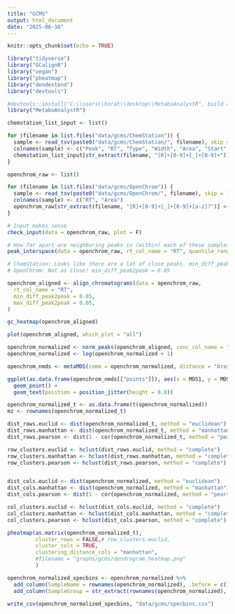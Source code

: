 ```yaml
---
title: "GCMS"
output: html_document
date: "2025-06-16"
---
```


```r
knitr::opts_chunk$set(echo = TRUE)
```

```r

library("tidyverse")
library("GCalignR")
library("vegan")
library("pheatmap")
library("dendextend")
library("devtools")

#devtools::install("C:\\users\\horat\\desktop\\MetaboAnalystR", build = TRUE, build_vignettes = TRUE, build_manual =T)
library("MetaboAnalystR")

```

```r

chemstation_list_input <- list()

for (filename in list.files("data/gcms/ChemStation")) {
  sample <- read_tsv(paste0("data/gcms/ChemStation/", filename), skip = 4)
  colnames(sample) <- c("Peak", "RT", "Type", "Width", "Area", "Start", "End")
  chemstation_list_input[str_extract(filename, "[R]+[0-9]+[_]+[0-9]+")] <- list(sample[, c(2, 5)])
}

openchrom_raw <- list()

for (filename in list.files("data/gcms/OpenChrom")) {
  sample <- read_tsv(paste0("data/gcms/OpenChrom/", filename), skip = 1, col_names = FALSE)
  colnames(sample) <- c("RT", "Area")
  openchrom_raw[str_extract(filename, "[R]+[0-9]+[_]+[0-9]+[a-z]?")] <- list(sample[, c(1, 2)])
}


```

```r

# Input makes sense
check_input(data = openchrom_raw, plot = F)

# How far apart are neighboring peaks in (within) each of these samples?
peak_interspace(data = openchrom_raw, rt_col_name = "RT", quantile_range = c(0.0, 0.8), quantiles = 0.05)

# ChemStation: Looks like there are a lot of close peaks. min_diff_peak2peak = 0.02
# OpenChrom: Not as close! min_diff_peak2peak = 0.05

openchrom_aligned <- align_chromatograms(data = openchrom_raw,
  rt_col_name = "RT",
  min_diff_peak2peak = 0.05,
  max_diff_peak2peak = 0.05,
)

```

```r

gc_heatmap(openchrom_aligned)

plot(openchrom_aligned, which_plot = "all")

```

```r

openchrom_normalized <- norm_peaks(openchrom_aligned, conc_col_name = "Area", rt_col_name = "RT", out = "data.frame")
openchrom_normalized <- log(openchrom_normalized + 1)

```


```r

openchrom_nmds <- metaMDS(comm = openchrom_normalized, distance = "bray")

ggplot(as.data.frame(openchrom_nmds[["points"]]), aes(x = MDS1, y = MDS2, label = rownames(as.data.frame(openchrom_nmds[["points"]])))) +
  geom_point() + 
  geom_text(position = position_jitter(height = 0.0))

```


```r

openchrom_normalized_t <- as.data.frame(t(openchrom_normalized))
mz <- rownames(openchrom_normalized_t)

dist_rows.euclid <- dist(openchrom_normalized_t, method = "euclidean")
dist_rows.manhattan <- dist(openchrom_normalized_t, method = "manhattan")
dist_rows.pearson <- dist(1 - cor(openchrom_normalized_t, method = "pearson"))

row_clusters.euclid <- hclust(dist_rows.euclid, method = "complete")
row_clusters.manhattan <- hclust(dist_rows.manhattan, method = "complete")
row_clusters.pearson <- hclust(dist_rows.pearson, method = "complete")


dist_cols.euclid <- dist(openchrom_normalized, method = "euclidean")
dist_cols.manhattan <- dist(openchrom_normalized, method = "manhattan")
dist_cols.pearson <- dist(1 - cor(openchrom_normalized, method = "pearson"))

col_clusters.euclid <- hclust(dist_cols.euclid, method = "complete")
col_clusters.manhattan <- hclust(dist_cols.manhattan, method = "complete")
col_clusters.pearson <- hclust(dist_cols.pearson, method = "complete")

pheatmap(as.matrix(openchrom_normalized_t),
         cluster_rows = FALSE,# row_clusters.euclid,
         cluster_cols = TRUE,
         clustering_distance_cols = "manhattan",
         #filename = "graphs/gcms/dendrogram_heatmap.png"
         )

```


```r

openchrom_normalized_specbins <- openchrom_normalized %>%
  add_column(SampleName = rownames(openchrom_normalized), .before = c(1)) %>%
  add_column(SampleGroup = str_extract(rownames(openchrom_normalized), "[R]+[0-9]+"), .before = c(2))

write_csv(openchrom_normalized_specbins, "data/gcms/specbins.csv")



```